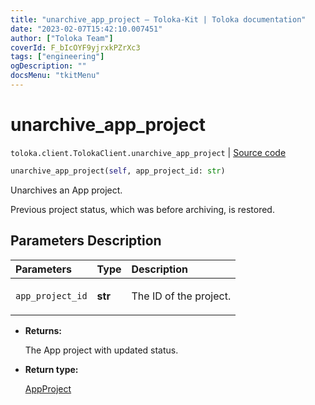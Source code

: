 ```yaml
---
title: "unarchive_app_project — Toloka-Kit | Toloka documentation"
date: "2023-02-07T15:42:10.007451"
author: ["Toloka Team"]
coverId: F_bIcOYF9yjrxkPZrXc3
tags: ["engineering"]
ogDescription: ""
docsMenu: "tkitMenu"
---
```


# unarchive_app_project
`toloka.client.TolokaClient.unarchive_app_project` | [Source code](https://github.com/Toloka/toloka-kit/blob/v1.1.3/src/client/__init__.py#L3642)

```python
unarchive_app_project(self, app_project_id: str)
```

Unarchives an App project.

Previous project status, which was before archiving, is restored.

## Parameters Description

| Parameters | Type | Description |
| :----------| :----| :-----------|
`app_project_id`|**str**|<p>The ID of the project.</p>

* **Returns:**

  The App project with updated status.

* **Return type:**

  [AppProject](/docs/toloka-kit/reference/toloka.client.app.AppProject)
